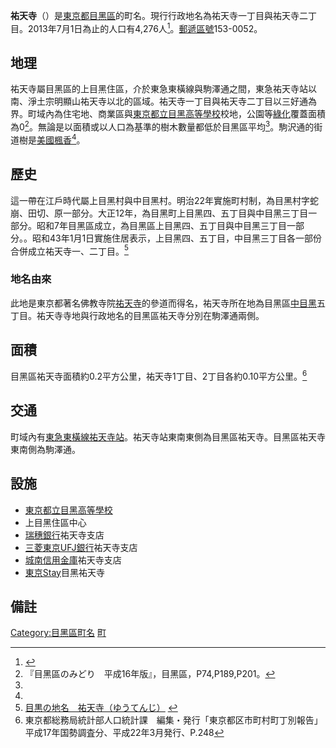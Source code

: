 {{Pathnav|日本|東京都|目黑區|name=祐天寺|frame=1}}
{{Infobox Settlement
|official_name = 祐天寺
|native_name =
|settlement_type = [[町|町]]
|image_skyline =
|imagesize =
|image_caption =
|image_flag =
|image_seal =
| image_map =
| map_caption =
|subdivision_type = [[國家|國家]]
|subdivision_name = [[File:Flag_of_Japan.svg|border]] [[日本|日本]]
|subdivision_type1 = [[都道府縣|都道府縣]]
|subdivision_name1 = [[File:Flag_of_Tokyo_Prefecture.svg|25px]] [[東京都|東京都]]
|subdivision_type2 = [[東京都區部|特別區]]
|subdivision_name2 = [[File:Flag_of_Meguro,_Tokyo.svg|25px]] [[目黑區|目黑區]]
|established_title =
|established_date =
|government_type =
|leader_title =
|leader_name =
|area_magnitude =
|area_total_sq_mi =
|area_total_km2 = 0.2
|area_land_sq_mi =
|area_land_km2 =
|area_urban_sq_mi =
|area_urban_km2 =
|area_metro_km2 =
|area_metro_sq_mi =
|population_as_of= 2013年（平成25年）7月1日
|population_footnotes =
|population_total = 4276
|population_urban =
|population_metro =
|population_density_sq_mi =
|population_density_km2 = 21380
| timezone = [[日本標準時間|JST]]
| utc_offset = +9
|timezone_DST =
|utc_offset_DST =
|latd=|latm=|lats=|latNS=
|longd=|longm=|longs=|longEW=
|elevation_footnotes=
|elevation_m =
|elevation_ft =
|postal_code_type = [[郵遞區號|郵遞區號]]
|postal_code = 153-0052
|area_code =
|website =
|footnotes =
}}
'''祐天寺'''（{{jpn|j=祐天寺|hg=ゆうてんじ|rm=Yūtenji|f=y}}）是[[東京都|東京都]][[目黑區|目黑區]]的町名。現行行政地名為祐天寺一丁目與祐天寺二丁目。2013年7月1日為止的人口有4,276人<ref>{{Cite web |url=http://www.city.meguro.tokyo.jp/gyosei/tokei/tokei/jinko/setaisu/h25/files/mjinko-h2507.xls |title=町丁別世帯数および人口表　平成25年度（2013） |accessdate=2013-08-04 |archive-date=2020-05-03 |archive-url=https://web.archive.org/web/20200503110305/https://www.city.meguro.tokyo.jp/gyosei/tokei/tokei/jinko/setaisu/h25/files/mjinko-h2507.xls |dead-url=yes }}</ref>。[[郵遞區號|郵遞區號]]153-0052。

== 地理 ==
祐天寺屬目黑區的上目黑住區，介於東急東橫線與駒澤通之間，東急祐天寺站以南、淨土宗明顯山祐天寺以北的區域。祐天寺一丁目與祐天寺二丁目以三好通為界。町域內為住宅地、商業區與[[東京都立目黑高等學校|東京都立目黑高等學校]]校地，公園等[[綠化|綠化]]覆蓋面積為0<ref name="mid">『目黑區のみどり　平成16年版』，目黑區，P74,P189,P201。</ref>。無論是以面積或以人口為基準的樹木數量都低於目黑區平均<ref name="mid" />。駒沢通的街道樹是[[美國楓香|美國楓香]]<ref name="mid" />。

== 歷史 ==
這一帶在江戶時代屬上目黑村與中目黑村。明治22年實施町村制，為目黑村字蛇崩、田切、原一部分。大正12年，為目黑町上目黑四、五丁目與中目黑三丁目一部分。昭和7年目黑區成立，為目黑區上目黑四、五丁目與中目黑三丁目一部分。。昭和43年1月1日實施住居表示，上目黑四、五丁目，中目黑三丁目各一部份合併成立祐天寺一、二丁目。<ref>[http://www.city.meguro.tokyo.jp/gyosei/shokai_rekishi/konnamachi/michi/chimei/chuo/yutenji/index.html 目黒の地名　祐天寺（ゆうてんじ）] {{webarchive|url=https://web.archive.org/web/20130806132925/http://www.city.meguro.tokyo.jp/gyosei/shokai_rekishi/konnamachi/michi/chimei/chuo/yutenji/index.html |date=2013-08-06 }}</ref>

=== 地名由來 ===
此地是東京都著名佛教寺院[[祐天寺|祐天寺]]的參道而得名，祐天寺所在地為目黑區[[中目黑|中目黑]]五丁目。祐天寺寺地與行政地名的目黑區祐天寺分別在駒澤通兩側。

==面積==
目黑區祐天寺面積約0.2平方公里，祐天寺1丁目、2丁目各約0.10平方公里。<ref name="choubetu"> 東京都総務局統計部人口統計課　編集・発行「東京都区市町村町丁別報告」平成17年国勢調査分、平成22年3月発行、P.248</ref>

== 交通 ==
町域內有[[東急東橫線|東急東橫線]][[祐天寺站|祐天寺站]]。祐天寺站東南東側為目黑區祐天寺。目黑區祐天寺東南側為駒澤通。

== 設施 ==
* [[東京都立目黑高等學校|東京都立目黑高等學校]]
* 上目黑住區中心
* [[瑞穗銀行|瑞穗銀行]]祐天寺支店
* [[三菱東京UFJ銀行|三菱東京UFJ銀行]]祐天寺支店
* [[城南信用金庫|城南信用金庫]]祐天寺支店
* [[東京Stay飯店|東京Stay]]目黑祐天寺

== 備註 ==
{{reflist}}

{{目黑區的町名}}
{{DEFAULTSORT:Yutenji}}
[[Category:目黑區町名|Category:目黑區町名]]
[[Category:以人名命名的日本行政區|町]]